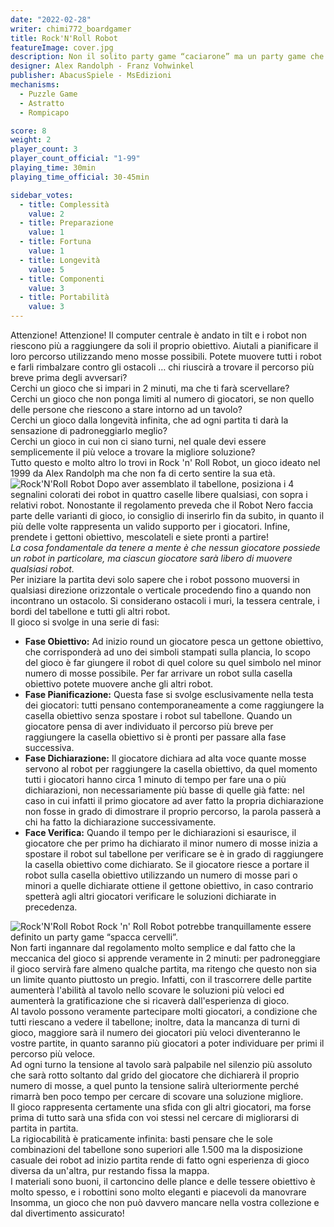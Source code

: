 ```yaml
---
date: "2022-02-28"
writer: chimi772_boardgamer
title: Rock'N'Roll Robot
featureImage: cover.jpg
description: Non il solito party game “caciarone” ma un party game che giochi nella tua testa
designer: Alex Randolph - Franz Vohwinkel
publisher: AbacusSpiele - MsEdizioni
mechanisms:
  - Puzzle Game
  - Astratto
  - Rompicapo

score: 8
weight: 2
player_count: 3
player_count_official: "1-99"
playing_time: 30min
playing_time_official: 30-45min

sidebar_votes:
  - title: Complessità
    value: 2
  - title: Preparazione
    value: 1
  - title: Fortuna
    value: 1
  - title: Longevità
    value: 5
  - title: Componenti
    value: 3
  - title: Portabilità
    value: 3
---
```


<Setting>
  Attenzione! Attenzione! Il computer centrale è andato in tilt e i robot non
  riescono più a raggiungere da soli il proprio obiettivo. Aiutali a pianificare
  il loro percorso utilizzando meno mosse possibili. Potete muovere tutti i
  robot e farli rimbalzare contro gli ostacoli … chi riuscirà a trovare il
  percorso più breve prima degli avversari?
  <br />
  Cerchi un gioco che si impari in 2 minuti, ma che ti farà scervellare?
  <br />
  Cerchi un gioco che non ponga limiti al numero di giocatori, se non quello
  delle persone che riescono a stare intorno ad un tavolo?
  <br />
  Cerchi un gioco dalla longevità infinita, che ad ogni partita ti darà la
  sensazione di padroneggiarlo meglio?
  <br />
  Cerchi un gioco in cui non ci siano turni, nel quale devi essere semplicemente
  il più veloce a trovare la migliore soluzione?
  <br />
  Tutto questo e molto altro lo trovi in Rock 'n' Roll Robot, un gioco ideato
  nel 1999 da Alex Randolph ma che non fa di certo sentire la sua età.
</Setting>

<img src="./game1.jpg" alt="Rock'N'Roll Robot" />

<Rules>
  Dopo aver assemblato il tabellone, posiziona i 4 segnalini colorati dei robot
  in quattro caselle libere qualsiasi, con sopra i relativi robot. Nonostante il
  regolamento preveda che il Robot Nero faccia parte delle varianti di gioco, io
  consiglio di inserirlo fin da subito, in quanto il più delle volte rappresenta
  un valido supporto per i giocatori. Infine, prendete i gettoni obiettivo,
  mescolateli e siete pronti a partire!
  <br />
  <em>
    La cosa fondamentale da tenere a mente è che nessun giocatore possiede un
    robot in particolare, ma ciascun giocatore sarà libero di muovere qualsiasi
    robot.
  </em>
  <br />
  Per iniziare la partita devi solo sapere che i robot possono muoversi in
  qualsiasi direzione orizzontale o verticale procedendo fino a quando non
  incontrano un ostacolo. Si considerano ostacoli i muri, la tessera centrale, i
  bordi del tabellone e tutti gli altri robot.
  <br />
  Il gioco si svolge in una serie di fasi:
  <ul>
    <li>
      <strong>Fase Obiettivo:</strong> Ad inizio round un giocatore pesca un
      gettone obiettivo, che corrisponderà ad uno dei simboli stampati sulla
      plancia, lo scopo del gioco è far giungere il robot di quel colore su quel
      simbolo nel minor numero di mosse possibile. Per far arrivare un robot
      sulla casella obiettivo potete muovere anche gli altri robot.
    </li>
    <li>
      <strong>Fase Pianificazione:</strong> Questa fase si svolge esclusivamente
      nella testa dei giocatori: tutti pensano contemporaneamente a come
      raggiungere la casella obiettivo senza spostare i robot sul tabellone.
      Quando un giocatore pensa di aver individuato il percorso più breve per
      raggiungere la casella obiettivo si è pronti per passare alla fase
      successiva.
    </li>
    <li>
      <strong>Fase Dichiarazione:</strong> Il giocatore dichiara ad alta voce
      quante mosse servono al robot per raggiungere la casella obiettivo, da
      quel momento tutti i giocatori hanno circa 1 minuto di tempo per fare una
      o più dichiarazioni, non necessariamente più basse di quelle già fatte:
      nel caso in cui infatti il primo giocatore ad aver fatto la propria
      dichiarazione non fosse in grado di dimostrare il proprio percorso, la
      parola passerà a chi ha fatto la dichiarazione successivamente.
    </li>
    <li>
      <strong>Face Verifica:</strong> Quando il tempo per le dichiarazioni si
      esaurisce, il giocatore che per primo ha dichiarato il minor numero di
      mosse inizia a spostare il robot sul tabellone per verificare se è in
      grado di raggiungere la casella obiettivo come dichiarato. Se il giocatore
      riesce a portare il robot sulla casella obiettivo utilizzando un numero di
      mosse pari o minori a quelle dichiarate ottiene il gettone obiettivo, in
      caso contrario spetterà agli altri giocatori verificare le soluzioni
      dichiarate in precedenza.
    </li>
  </ul>
</Rules>

<img src="./game2.jpg" alt="Rock'N'Roll Robot" />

<Feedback>
  Rock 'n' Roll Robot potrebbe tranquillamente essere definito un party game
  “spacca cervelli”.
  <br />
  Non farti ingannare dal regolamento molto semplice e dal fatto che la
  meccanica del gioco si apprende veramente in 2 minuti: per padroneggiare il
  gioco servirà fare almeno qualche partita, ma ritengo che questo non sia un
  limite quanto piuttosto un pregio. Infatti, con il trascorrere delle partite
  aumenterà l'abilità al tavolo nello scovare le soluzioni più veloci ed
  aumenterà la gratificazione che si ricaverà dall'esperienza di gioco.
  <br />
  Al tavolo possono veramente partecipare molti giocatori, a condizione che
  tutti riescano a vedere il tabellone; inoltre, data la mancanza di turni di
  gioco, maggiore sarà il numero dei giocatori più veloci diventeranno le vostre
  partite, in quanto saranno più giocatori a poter individuare per primi il
  percorso più veloce.
  <br />
  Ad ogni turno la tensione al tavolo sarà palpabile nel silenzio più assoluto
  che sarà rotto soltanto dal grido del giocatore che dichiarerà il proprio
  numero di mosse, a quel punto la tensione salirà ulteriormente perché rimarrà
  ben poco tempo per cercare di scovare una soluzione migliore.
  <br />
  Il gioco rappresenta certamente una sfida con gli altri giocatori, ma forse
  prima di tutto sarà una sfida con voi stessi nel cercare di migliorarsi di
  partita in partita.
  <br />
  La rigiocabilità è praticamente infinita: basti pensare che le sole
  combinazioni del tabellone sono superiori alle 1.500 ma la disposizione
  casuale dei robot ad inizio partita rende di fatto ogni esperienza di gioco
  diversa da un'altra, pur restando fissa la mappa.
  <br />
  I materiali sono buoni, il cartoncino delle plance e delle tessere obiettivo è
  molto spesso, e i robottini sono molto eleganti e piacevoli da manovrare
  <br />
  Insomma, un gioco che non può davvero mancare nella vostra collezione e dal
  divertimento assicurato!
</Feedback>

<Instagram id="Cag9hkKjq1D" />
